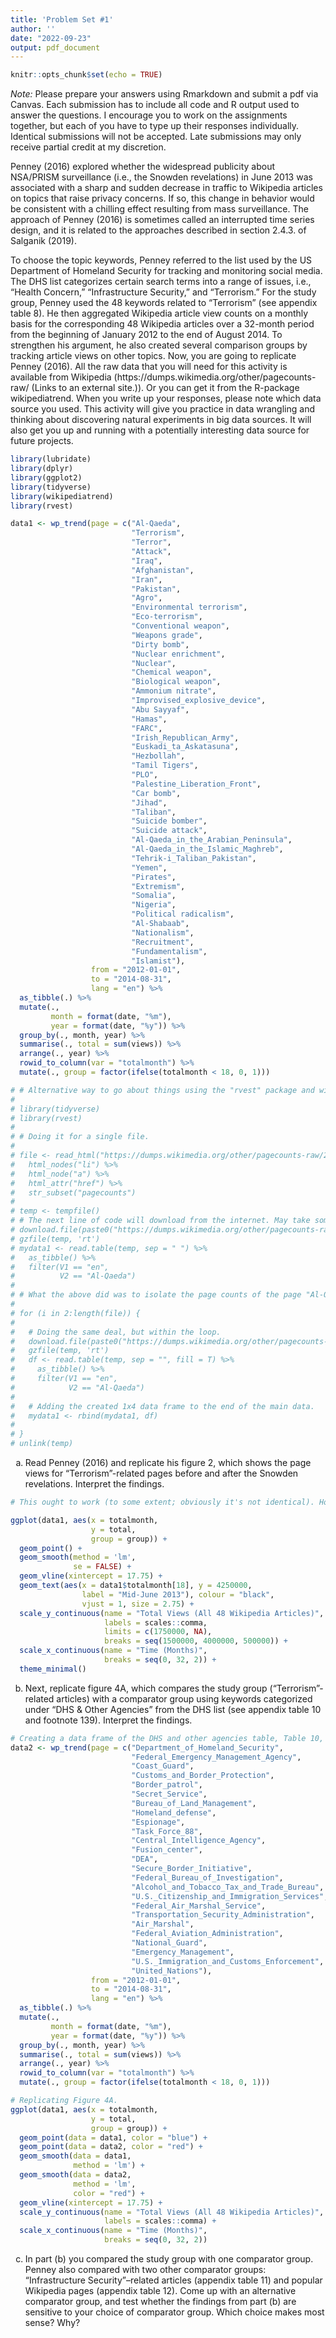 ```yaml
---
title: 'Problem Set #1'
author: ''
date: "2022-09-23"
output: pdf_document
---
```


```r
knitr::opts_chunk$set(echo = TRUE)
```

*Note:* Please prepare your answers using Rmarkdown and submit a pdf via Canvas. Each submission has to include all code and R output used to answer the questions. I encourage you to work on the assignments together, but each of you have to type up their responses individually. Identical submissions will not be accepted. Late submissions may only receive partial credit at my discretion.


Penney (2016) explored whether the widespread publicity about NSA/PRISM surveillance (i.e., the Snowden revelations) in June 2013 was associated with a sharp and sudden decrease in traffic to Wikipedia articles on topics that raise privacy concerns. If so, this change in behavior would be consistent with a chilling effect resulting from mass surveillance. The approach of Penney (2016) is sometimes called an interrupted time series design, and it is related to the approaches described in section 2.4.3. of Salganik (2019).

To choose the topic keywords, Penney referred to the list used by the US Department of Homeland Security for tracking and monitoring social media. The DHS list categorizes certain search terms into a range of issues, i.e., “Health Concern,” “Infrastructure Security,” and “Terrorism.” For the study group, Penney used the 48 keywords related to “Terrorism” (see appendix table 8). He then aggregated Wikipedia article view counts on a monthly basis for the corresponding 48 Wikipedia articles over a 32-month period from the beginning of January 2012 to the end of August 2014. To strengthen his argument, he also created several comparison groups by tracking article views on other topics. Now, you are going to replicate Penney (2016). All the raw data that you will need for this activity is available from Wikipedia (https://dumps.wikimedia.org/other/pagecounts-raw/ (Links to an external site.)). Or you can get it from the R-package wikipediatrend. When you write up your responses, please note which data source you used. This activity will give you practice in data wrangling and thinking about discovering natural experiments in big data sources. It will also get you up and running with a potentially interesting data source for future projects.

```r
library(lubridate)
library(dplyr)
library(ggplot2)
library(tidyverse)
library(wikipediatrend)
library(rvest)
```

```r
data1 <- wp_trend(page = c("Al-Qaeda",
                           "Terrorism",
                           "Terror",
                           "Attack",
                           "Iraq",
                           "Afghanistan",
                           "Iran",
                           "Pakistan",
                           "Agro",
                           "Environmental terrorism",
                           "Eco-terrorism",
                           "Conventional weapon",
                           "Weapons grade",
                           "Dirty bomb",
                           "Nuclear enrichment",
                           "Nuclear",
                           "Chemical weapon",
                           "Biological weapon",
                           "Ammonium nitrate",
                           "Improvised_explosive_device",
                           "Abu Sayyaf",
                           "Hamas",
                           "FARC",
                           "Irish_Republican_Army",
                           "Euskadi_ta_Askatasuna",
                           "Hezbollah",
                           "Tamil Tigers",
                           "PLO",
                           "Palestine_Liberation_Front",
                           "Car bomb",
                           "Jihad",
                           "Taliban",
                           "Suicide bomber",
                           "Suicide attack",
                           "Al-Qaeda_in_the_Arabian_Peninsula",
                           "Al-Qaeda_in_the_Islamic_Maghreb",
                           "Tehrik-i_Taliban_Pakistan",
                           "Yemen",
                           "Pirates",
                           "Extremism",
                           "Somalia",
                           "Nigeria",
                           "Political radicalism",
                           "Al-Shabaab",
                           "Nationalism",
                           "Recruitment",
                           "Fundamentalism",
                           "Islamist"),
                  from = "2012-01-01",
                  to = "2014-08-31",
                  lang = "en") %>% 
  as_tibble(.) %>%
  mutate(.,
         month = format(date, "%m"),
         year = format(date, "%y")) %>% 
  group_by(., month, year) %>% 
  summarise(., total = sum(views)) %>% 
  arrange(., year) %>% 
  rowid_to_column(var = "totalmonth") %>% 
  mutate(., group = factor(ifelse(totalmonth < 18, 0, 1)))
```
```r
# # Alternative way to go about things using the "rvest" package and with a loop.
# 
# library(tidyverse)
# library(rvest)
# 
# # Doing it for a single file.
# 
# file <- read_html("https://dumps.wikimedia.org/other/pagecounts-raw/2012/2012-01/") %>%
#   html_nodes("li") %>%
#   html_node("a") %>% 
#   html_attr("href") %>% 
#   str_subset("pagecounts")
# 
# temp <- tempfile()
# # The next line of code will download from the internet. May take some time depending on your download speed.
# download.file(paste0("https://dumps.wikimedia.org/other/pagecounts-raw/2012/2012-01/", file[1]), temp)
# gzfile(temp, 'rt')
# mydata1 <- read.table(temp, sep = " ") %>% 
#   as_tibble() %>% 
#   filter(V1 == "en",
#          V2 == "Al-Qaeda")
# 
# # What the above did was to isolate the page counts of the page "Al-Qaeda" in the English language. If you check (run "length(file)" to do so), there are 744 files in the database we looked at. The previous did the process only with one. Therefore, the question becomes a question of doing it for the remaining 743 files without us having to manually put them all together.
# 
# for (i in 2:length(file)) {
#   
#   # Doing the same deal, but within the loop.
#   download.file(paste0("https://dumps.wikimedia.org/other/pagecounts-raw/2012/2012-01/", file[i]), temp)
#   gzfile(temp, 'rt')
#   df <- read.table(temp, sep = "", fill = T) %>% 
#     as_tibble() %>% 
#     filter(V1 == "en",
#            V2 == "Al-Qaeda")
#   
#   # Adding the created 1x4 data frame to the end of the main data.
#   mydata1 <- rbind(mydata1, df)
#   
# }
# unlink(temp)
```

a) Read Penney (2016) and replicate his figure 2, which shows the page views for “Terrorism”-related pages before and after the Snowden revelations. Interpret the findings.

```r
# This ought to work (to some extent; obviously it's not identical). However, the total view numbers—as before—do not match up with what Penney (2016) came up with.

ggplot(data1, aes(x = totalmonth,
                  y = total, 
                  group = group)) +
  geom_point() +
  geom_smooth(method = 'lm',
              se = FALSE) +
  geom_vline(xintercept = 17.75) +
  geom_text(aes(x = data1$totalmonth[18], y = 4250000, 
                label = "Mid-June 2013"), colour = "black", 
                vjust = 1, size = 2.75) +
  scale_y_continuous(name = "Total Views (All 48 Wikipedia Articles)",
                     labels = scales::comma,
                     limits = c(1750000, NA),
                     breaks = seq(1500000, 4000000, 500000)) +
  scale_x_continuous(name = "Time (Months)",
                     breaks = seq(0, 32, 2)) +
  theme_minimal()
```

b) Next, replicate figure 4A, which compares the study group (“Terrorism”- related articles) with a comparator group using keywords categorized under “DHS & Other Agencies” from the DHS list (see appendix table 10 and footnote 139). Interpret the findings.

```r
# Creating a data frame of the DHS and other agencies table, Table 10, p. 180.
data2 <- wp_trend(page = c("Department_of_Homeland_Security",
                           "Federal_Emergency_Management_Agency",
                           "Coast_Guard",
                           "Customs_and_Border_Protection",
                           "Border_patrol",
                           "Secret_Service",
                           "Bureau_of_Land_Management",
                           "Homeland_defense",
                           "Espionage",
                           "Task_Force_88",
                           "Central_Intelligence_Agency",
                           "Fusion_center",
                           "DEA",
                           "Secure_Border_Initiative",
                           "Federal_Bureau_of_Investigation",
                           "Alcohol_and_Tobacco_Tax_and_Trade_Bureau",
                           "U.S._Citizenship_and_Immigration_Services",
                           "Federal_Air_Marshal_Service",
                           "Transportation_Security_Administration",
                           "Air_Marshal",
                           "Federal_Aviation_Administration",
                           "National_Guard",
                           "Emergency_Management",
                           "U.S._Immigration_and_Customs_Enforcement",
                           "United_Nations"),
                  from = "2012-01-01",
                  to = "2014-08-31",
                  lang = "en") %>% 
  as_tibble(.) %>%
  mutate(.,
         month = format(date, "%m"),
         year = format(date, "%y")) %>% 
  group_by(., month, year) %>% 
  summarise(., total = sum(views)) %>% 
  arrange(., year) %>% 
  rowid_to_column(var = "totalmonth") %>% 
  mutate(., group = factor(ifelse(totalmonth < 18, 0, 1)))

# Replicating Figure 4A.
ggplot(data1, aes(x = totalmonth,
                  y = total,
                  group = group)) +
  geom_point(data = data1, color = "blue") +
  geom_point(data = data2, color = "red") +
  geom_smooth(data = data1,
              method = 'lm') +
  geom_smooth(data = data2,
              method = 'lm',
              color = "red") +
  geom_vline(xintercept = 17.75) +
  scale_y_continuous(name = "Total Views (All 48 Wikipedia Articles)",
                     labels = scales::comma) +
  scale_x_continuous(name = "Time (Months)",
                     breaks = seq(0, 32, 2))

```


c) In part (b) you compared the study group with one comparator group. Penney also compared with two other comparator groups: “Infrastructure Security”–related articles (appendix table 11) and popular Wikipedia pages (appendix table 12). Come up with an alternative comparator group, and test whether the findings from part (b) are sensitive to your choice of comparator group. Which choice makes most sense? Why?

